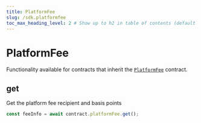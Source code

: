 ```yaml
---
title: PlatformFee
slug: /sdk.platformfee
toc_max_heading_level: 2 # Show up to h2 in table of contents (default is up to h3)
---
```


# PlatformFee

Functionality available for contracts that inherit the [`PlatformFee`](/contracts/PlatformFee) contract.

## get

Get the platform fee recipient and basis points

```javascript
const feeInfo = await contract.platformFee.get();
```

